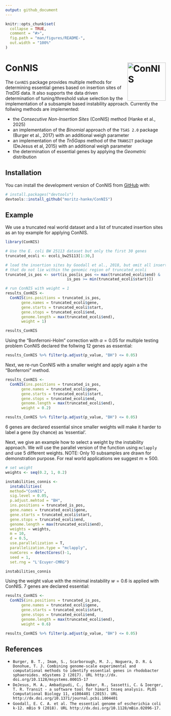 ```yaml
---
output: github_document
---
```


<!-- README.md is generated from README.Rmd. Please edit that file -->

```r
knitr::opts_chunk$set(
  collapse = TRUE,
  comment = "#>",
  fig.path = "man/figures/README-",
  out.width = "100%"
)
```

# ConNIS <img src="./man/figures/logo.svg" alt="ConNIS" align="right" width="120"/>

<!-- badges: start -->
<!-- badges: end -->

The `ConNIS` package provides multiple methods for determining essential genes based on insertion sites of *TraDIS* data. It also supports the data driven determination of tuning/threshold value selection by the implementation of a subsample based instability approach. Currently the follwing methods are implemented:

* the *Consecutive Non-Insertion Sites* (ConNIS) method (Hanke et al., 2025)
* an implementation of the *Binomial* approach  of the `TSAS 2.0`  package (Burger et al., 2017) with an additional weigh parameter
* an implementation of the *Tn5Gaps* method of the `TRANSIT` package (DeJesus et al, 2015) with an additional weigh parameter
* the determination of essential genes by applying the *Geometric* distribution


## Installation

You can install the development version of ConNIS from [GitHub](https://github.com/) with:

``` r
# install.packages("devtools")
devtools::install_github("moritz-hanke/ConNIS")
```

## Example

We use a truncated real world dataset and a list of truncated insertion sites as an toy example for applying ConNIS.

```r

library(ConNIS)

# Use the E. coli BW 25113 dataset but only the first 30 genes
truncated_ecoli <- ecoli_bw25113[1:30,]

# load the insertion sites by Goodall et al., 2018, but omit all insertion sites 
# that do not lie within the genomic region of truncated_ecoli
truncated_is_pos <- sort(is_pos[is_pos <= max(truncated_ecoli$end) &
                           is_pos >= min(truncated_ecoli$start)])

# run ConNIS with weight = 1
results_ConNIS <- 
  ConNIS(ins.positions = truncated_is_pos, 
       gene.names = truncated_ecoli$gene, 
       gene.starts = truncated_ecoli$start, 
       gene.stops = truncated_ecoli$end, 
       genome.length = max(truncated_ecoli$end), 
       weight = 1)

results_ConNIS
```

Using the "Bonferroni-Holm" correction with $\alpha=0.05$ for multiple testing problem ConNIS declared the follwing 12 genes as essential:

```r
results_ConNIS %>% filter(p.adjust(p_value, "BH") <= 0.05)
```

Next, we re-run ConNIS with a smaller weight and apply again a the "Bonferroni" method.

```r
results_ConNIS <- 
  ConNIS(ins.positions = truncated_is_pos, 
       gene.names = truncated_ecoli$gene, 
       gene.starts = truncated_ecoli$start, 
       gene.stops = truncated_ecoli$end, 
       genome.length = max(truncated_ecoli$end), 
       weight = 0.2)

results_ConNIS %>% filter(p.adjust(p_value, "BH") <= 0.05)

```
6 genes are declared essential since smaller weights will make it harder to label a gene (by chance) as 'essential'. 

Next, we give an example how to select a weight by the instability approach. We will use the parallel version of the function using `mclapply` and use 5 different weights. NOTE: Only 10 subsamples are drawn for demonstration purpose. For real world applications we suggest $m \approx  500$.

```r

# set weight
weights <- seq(0.2, 1, 0.2)

instabilities_connis <- 
  instabilities(
  method="ConNIS", 
  sig.level = 0.05, 
  p.adjust.mehtod = "BH", 
  ins.positions = truncated_is_pos, 
  gene.names = truncated_ecoli$gene, 
  gene.starts = truncated_ecoli$start, 
  gene.stops = truncated_ecoli$end, 
  genome.length = max(truncated_ecoli$end), 
  weights = weights, 
  m = 10, 
  d = 0.5, 
  use.parallelization = T, 
  parallelization.type = "mclapply", 
  numCores = detectCores()-1, 
  seed = 1, 
  set.rng = "L'Ecuyer-CMRG")

instabilities_connis

```
Using the weight value with the minimal instability $w=0.6$ is applied with ConNIS. 7 genes are declared essential:

```r
results_ConNIS <- 
  ConNIS(ins.positions = truncated_is_pos, 
       gene.names = truncated_ecoli$gene, 
       gene.starts = truncated_ecoli$start, 
       gene.stops = truncated_ecoli$end, 
       genome.length = max(truncated_ecoli$end), 
       weight = 0.6)

results_ConNIS %>% filter(p.adjust(p_value, "BH") <= 0.05)
```


## References
* `Burger, B. T., Imam, S., Scarborough, M. J., Noguera, D. R. & Donohue, T. J. Combining genome-scale experimental and computational methods to identify essential genes in rhodobacter sphaeroides. mSystems 2 (2017). URL http://dx. doi.org/10.1128/msystems.00015-17`
* `DeJesus, M. A., Ambadipudi, C., Baker, R., Sassetti, C. & Ioerger, T. R. Transit - a software tool for himar1 tnseq analysis. PLOS Computational Biology 11, e1004401 (2015). URL http://dx.doi.org/10.1371/journal.pcbi.1004401`
* `Goodall, E. C. A. et al. The essential genome of escherichia coli k-12. mBio 9 (2018). URL http://dx.doi.org/10.1128/mBio.02096-17.`
